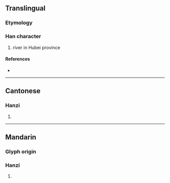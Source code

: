 {{character info/new}}
==Translingual==

===Etymology===
{{Han compound|水|睘|c1=s|c2=p|t1=water|ls=psc}}

===Han character===
{{Han char|rn=85|rad=水|as=13|sn=16|four=36132|canj=EWLV|ids=⿰氵睘}}

# river in Hubei province

====References====
* {{Han ref|kx=0653.290|dkj=18414|dj=1063.230|hdz=31758.010|uh=6FB4|ud=28596|bh=BF4A|bd=48970}}

----

==Cantonese==

===Hanzi===
{{yue-hanzi|jyut=|y=waan4}}

# {{defn|lang=yue|sort=水13}}

----

==Mandarin==

===Glyph origin===
{{Han compound|氵|睘|ls=psc|ls2=ic|c1=p|c2=s|t1=water|t2=to cycle around}}

===Hanzi===
{{cmn-hanzi|pin=[[dàn]] ([[dan4]]), [[huán]] ([[huan2]]), [[zhān]] ([[zhan1]])|wg=tan<sup>4</sup>, huan<sup>2</sup>, chan<sup>1</sup>}}

# {{defn|lang=cmn|sort=水13}}